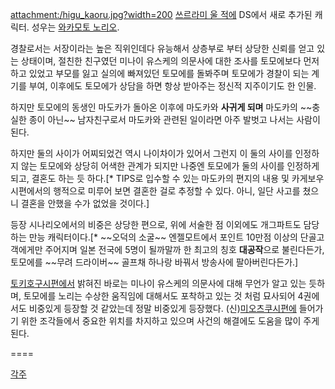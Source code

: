 attachment:/higu_kaoru.jpg?width=200
[[쓰르라미 울 적에]] DS에서 새로 추가된 캐릭터.
성우는 [[와카모토 노리오]]. 

경찰로서는 서장이라는 높은 직위인데다 유능해서 상층부로 부터 상당한 신뢰를 얻고 있는 상태이며, 절친한 친구였던 미나이 유스케의 의문사에 대한 조사를 토모에보다 먼저 하고 있었고 부모를 잃고 실의에 빠져있던 토모에를 돌봐주며 토모에가 경찰이 되는 계기를 부여, 이후에도 토모에가 상담을 하면 항상 받아주는 정신적 지주이기도 한 인물.

하지만 토모에의 동생인 마도카가 돌아온 이후에 마도카와 '''사귀게 되며''' 마도카의 ~~충실한 종이 아닌~~ 남자친구로서 마도카와 관련된 일이라면 아주 발벗고 나서는 사람이 된다.

하지만 둘의 사이가 어찌되었건 역시 나이차이가 있어서 그런지 이 둘의 사이를 인정하지 않는 토모에와 상당히 어색한 관계가 되지만 나중엔 토모에가 둘의 사이를 인정하게 되고, 결혼도 하는 듯 하다.[* TIPS로 입수할 수 있는 마도카의 편지의 내용 및 카게보우시편에서의 행적으로 미루어 보면 결혼한 걸로 추정할 수 있다. 아니, 일단 사고를 쳤으니 결혼을 안했을 수가 없었을 것이다.]

등장 시나리오에서의 비중은 상당한 편으로, 위에 서술한 점 이외에도 개그파트도 담당하는 만능 캐릭터이다.[* ~~오덕의 소굴~~ 엔젤모트에서 포인트 10만점 이상의 단골고객에게만 주어지며 일본 전국에 5명이 될까말까 한 최고의 칭호 '''대공작'''으로 불린다든가, 토모에를 ~~무려 드라이버~~ 골프채 하나랑 바꿔서 방송사에 팔아버린다든가.] 

[[토키호구시]]편에서 밝혀진 바로는 미나이 유스케의 의문사에 대해 무언가 알고 있는 듯하며, 토모에를 노리는 수상한 움직임에 대해서도 포착하고 있는 것 처럼 묘사되어 4권에서도 비중있게 등장할 것 같았는데 정말 비중있게 등장했다. (신)[[미오츠쿠시]]편에 들어가기 위한 조각들에서 중요한 위치를 차지하고 있으며 사건의 해결에도 도움을 많이 주게 된다.

====

[[각주]]
